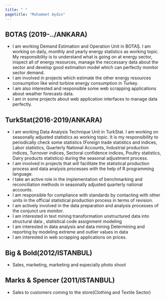 ```yaml
---
title: " "
pagetitle: "Muhammet Aydın"
---
```


<link rel="stylesheet" href="styles.css" type="text/css">
<link rel="stylesheet" href="academicicons/css/academicons.min.css"/>


## BOTAŞ (2019-../ANKARA)

- I am working Demand Estimation and Operation Unit in BOTAŞ. I am working on daily, monthly and yearly energy statistics as working topic. My responsibility is to understand what is going on at energy sector, inspect all of energy resources, manage the neccessary data about the sector and develop good estimation model which can perfectly monitor sector demand.
- I am involved in projects which estimate the other energy resources consumption like wind turbine energy consumption in Turkey.
- I am also interested and responsible some web scrapping applications about weather forecasts data.
- I am in some projects about web application interfaces to manage data perfectly.

## TurkStat(2016-2019/ANKARA)

- I am working Data Analysis Technique Unit in TurkStat. I am working on seasonally adjusted statistics as working topic. It is my responsibility to periodically check some statistics (Foreign trade statistics and indices, Labor statistics, Quarterly National Accounts, Industrial production indices, Turnover indices, Sectoral confidence indices, Poultry statistics, Dairy products statistics) during the seasonal adjustment process.
- I am involved in projects that will facilitate the statistical production process and data analysis processes with the help of R programming language.
- I take an active role in the implementation of benchmarking and reconciliation methods in seasonally adjusted quarterly national accounts.
- I am responsible for compliance with standards by contacting with other units in the official statistical production process in terms of revision.
- I am actively involved in the data preparation and analysis processes of the conjunct ure monitor.
- I am interested in text mining transformation unstructured data into structural data , statistical code assignment modeling
- I am interested in data analysis and data mining Determining and reporting by modeling extreme and outlier values in data
- I am interested in web scrapping applications on prices.

## Big & Bold(2012/ISTANBUL)

- Sales, marketing, marketing and especially photo shoot

## Marks & Spencer (2011/ISTANBUL)

- Sales to customers coming to the store(Clothing and Textile Sector)

